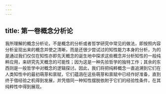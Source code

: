```yaml
---
---
---
```

title: 第一卷概念分析论
---




我所理解的概念分析论，不是概念的分析或者哲学研究中常见的做法，即按照内容分析呈现出来的概念并使之清晰，而是还很少尝试过的知性能力本身的分析，为的是通过我们仅仅在知性亦即先天概念的诞生地中探求这些概念并分析知性的一般纯粹应用，来研究先天概念的可能性；因为这是一种先验哲学的独特工作；其余的东西则是一般哲学中对概念的逻辑探讨。因此，我们将把纯粹概念一直追溯到它们在人类知性中的最初萌芽和禀赋，它们蕴涵在这些萌芽和禀赋中已经作好准备，直到终于借经验之机得到发展，并凭借同一种知性摆脱依附于它们的经验性条件，在其纯粹性中得到展现。